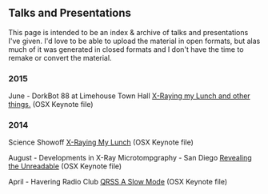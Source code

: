== Talks and Presentations ==

This page is intended to be an index & archive of talks and presentations I've given.
I'd love to be able to upload the material in open formats, but alas much of it was generated in closed formats and I don't have the time to remake or convert the material.

=== 2015 ===
June - DorkBot 88 at Limehouse Town Hall
[https://www.dropbox.com/sh/m6jguavi28plzii/AADR-i-WwxFcyOvsx6xizJHqa?dl=0 X-Raying my Lunch and other things.] (OSX Keynote file)
=== 2014 ===
Science Showoff [https://www.dropbox.com/sh/sa9m3kr77sjioqr/AADdw9Mv4Q1h4PxStDwysFeAa?dl=0 X-Raying My Lunch] (OSX Keynote file)

August - Developments in X-Ray Microtompgraphy - San Diego [https://www.dropbox.com/sh/v52ir3pslpfufam/AAB25cnYzubo5A8pNGN8gHRna?dl=0 Revealing the Unreadable] (OSX Keynote file)

April - Havering Radio Club [https://www.dropbox.com/sh/gycyv34rae2gf8c/AAA-ub7RDdX7_aE7V_hgE2Uaa?dl=0 QRSS A Slow Mode] (OSX Keynote file)